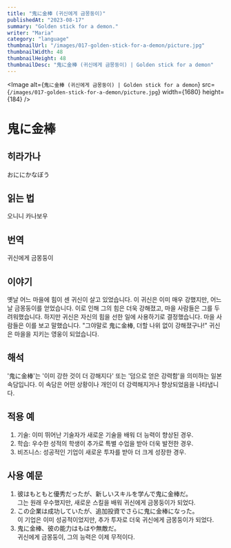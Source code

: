 ```yaml
---
title: "鬼に金棒 (귀신에게 금몽둥이)"
publishedAt: "2023-08-17"
summary: "Golden stick for a demon."
writer: "Maria"
category: "language"
thumbnailUrl: "/images/017-golden-stick-for-a-demon/picture.jpg"
thumbnailWidth: 48
thumbnailHeight: 48
thumbnailDesc: "鬼に金棒 (귀신에게 금몽둥이) | Golden stick for a demon"
---
```


<Image
  alt={`鬼に金棒 (귀신에게 금몽둥이) | Golden stick for a demon`}
  src={`/images/017-golden-stick-for-a-demon/picture.jpg`}
  width={1680}
  height={184}
/>

# 鬼に金棒

## 히라가나

おににかなぼう

## 읽는 법

오니니 카나보우

## 번역

귀신에게 금몽둥이

## 이야기

옛날 어느 마을에 힘이 센 귀신이 살고 있었습니다. 이 귀신은 이미 매우 강했지만, 어느 날 금몽둥이를 얻었습니다. 이로 인해 그의 힘은 더욱 강해졌고, 마을 사람들은 그를 두려워했습니다. 하지만 귀신은 자신의 힘을 선한 일에 사용하기로 결정했습니다. 마을 사람들은 이를 보고 말했습니다. "그야말로 鬼に金棒, 더할 나위 없이 강해졌구나!" 귀신은 마을을 지키는 영웅이 되었습니다.

## 해석

'鬼に金棒'는 '이미 강한 것이 더 강해지다' 또는 '덤으로 얻은 강력함'을 의미하는 일본 속담입니다. 이 속담은 어떤 상황이나 개인이 더 강력해지거나 향상되었음을 나타냅니다.

## 적용 예

1. 기술: 이미 뛰어난 기술자가 새로운 기술을 배워 더 능력이 향상된 경우.
2. 학습: 우수한 성적의 학생이 추가로 특별 수업을 받아 더욱 발전한 경우.
3. 비즈니스: 성공적인 기업이 새로운 투자를 받아 더 크게 성장한 경우.

## 사용 예문

1. 彼はもともと優秀だったが、新しいスキルを学んで鬼に金棒だ。<br /> 그는 원래 우수했지만, 새로운 스킬을 배워 귀신에게 금몽둥이가 되었다.
2. この企業は成功していたが、追加投資でさらに鬼に金棒になった。<br /> 이 기업은 이미 성공적이었지만, 추가 투자로 더욱 귀신에게 금몽둥이가 되었다.
3. 鬼に金棒、彼の能力はもはや無敵だ。<br /> 귀신에게 금몽둥이, 그의 능력은 이제 무적이다.
